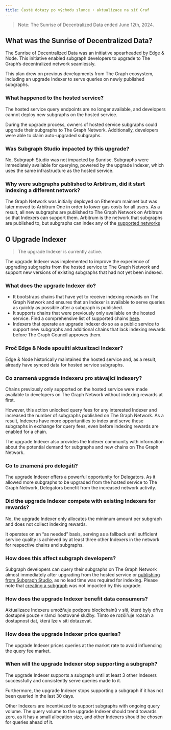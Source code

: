```yaml
---
title: Časté dotazy po východu slunce + aktualizace na síť Graf
---
```


> Note: The Sunrise of Decentralized Data ended June 12th, 2024.

## What was the Sunrise of Decentralized Data?

The Sunrise of Decentralized Data was an initiative spearheaded by Edge & Node. This initiative enabled subgraph developers to upgrade to The Graph’s decentralized network seamlessly.

This plan drew on previous developments from The Graph ecosystem, including an upgrade Indexer to serve queries on newly published subgraphs.

### What happened to the hosted service?

The hosted service query endpoints are no longer available, and developers cannot deploy new subgraphs on the hosted service.

During the upgrade process, owners of hosted service subgraphs could upgrade their subgraphs to The Graph Network. Additionally, developers were able to claim auto-upgraded subgraphs.

### Was Subgraph Studio impacted by this upgrade?

No, Subgraph Studio was not impacted by Sunrise. Subgraphs were immediately available for querying, powered by the upgrade Indexer, which uses the same infrastructure as the hosted service.

### Why were subgraphs published to Arbitrum, did it start indexing a different network?

The Graph Network was initially deployed on Ethereum mainnet but was later moved to Arbitrum One in order to lower gas costs for all users. As a result, all new subgraphs are published to The Graph Network on Arbitrum so that Indexers can support them. Arbitrum is the network that subgraphs are published to, but subgraphs can index any of the [supported networks](/developing/supported-networks/)

## O Upgrade Indexer

> The upgrade Indexer is currently active.

The upgrade Indexer was implemented to improve the experience of upgrading subgraphs from the hosted service to The Graph Network and support new versions of existing subgraphs that had not yet been indexed.

### What does the upgrade Indexer do?

- It bootstraps chains that have yet to receive indexing rewards on The Graph Network and ensures that an Indexer is available to serve queries as quickly as possible after a subgraph is published.
- It supports chains that were previously only available on the hosted service. Find a comprehensive list of supported chains [here](/developing/supported-networks/).
- Indexers that operate an upgrade Indexer do so as a public service to support new subgraphs and additional chains that lack indexing rewards before The Graph Council approves them.

### Proč Edge & Node spouští aktualizaci Indexer?

Edge & Node historically maintained the hosted service and, as a result, already have synced data for hosted service subgraphs.

### Co znamená upgrade indexeru pro stávající indexery?

Chains previously only supported on the hosted service were made available to developers on The Graph Network without indexing rewards at first.

However, this action unlocked query fees for any interested Indexer and increased the number of subgraphs published on The Graph Network. As a result, Indexers have more opportunities to index and serve these subgraphs in exchange for query fees, even before indexing rewards are enabled for a chain.

The upgrade Indexer also provides the Indexer community with information about the potential demand for subgraphs and new chains on The Graph Network.

### Co to znamená pro delegáti?

The upgrade Indexer offers a powerful opportunity for Delegators. As it allowed more subgraphs to be upgraded from the hosted service to The Graph Network, Delegators benefit from the increased network activity.

### Did the upgrade Indexer compete with existing Indexers for rewards?

No, the upgrade Indexer only allocates the minimum amount per subgraph and does not collect indexing rewards.

It operates on an “as needed” basis, serving as a fallback until sufficient service quality is achieved by at least three other Indexers in the network for respective chains and subgraphs.

### How does this affect subgraph developers?

Subgraph developers can query their subgraphs on The Graph Network almost immediately after upgrading from the hosted service or [publishing from Subgraph Studio](/publishing/publishing-a-subgraph/), as no lead time was required for indexing. Please note that [creating a subgraph](/developing/creating-a-subgraph) was not impacted by this upgrade.

### How does the upgrade Indexer benefit data consumers?

Aktualizace Indexeru umožňuje podporu blockchainů v síti, které byly dříve dostupné pouze v rámci hostované služby. Tímto se rozšiřuje rozsah a dostupnost dat, která lze v síti dotazovat.

### How does the upgrade Indexer price queries?

The upgrade Indexer prices queries at the market rate to avoid influencing the query fee market.

### When will the upgrade Indexer stop supporting a subgraph?

The upgrade Indexer supports a subgraph until at least 3 other Indexers successfully and consistently serve queries made to it.

Furthermore, the upgrade Indexer stops supporting a subgraph if it has not been queried in the last 30 days.

Other Indexers are incentivized to support subgraphs with ongoing query volume. The query volume to the upgrade Indexer should trend towards zero, as it has a small allocation size, and other Indexers should be chosen for queries ahead of it.
